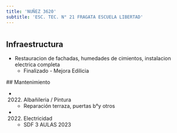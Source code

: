 ```yaml
---
title: 'NUÑEZ 3620'
subtitle: 'ESC. TEC. N° 21 FRAGATA ESCUELA LIBERTAD'
---
```


#
## Infraestructura

* Restauracion de fachadas, humedades de cimientos, instalacion electrica completa 
    + Finalizado - Mejora Edilicia 


 ## Mantenimiento

*  (2022) Albañileria / Pintura 
    + Reparación terraza, puertas b°y otros

*  (2022) Electricidad 
    + SDF 3 AULAS 2023







